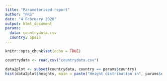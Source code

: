 ---
title: "Parameterised report"
author: "FRS"
date: "4 February 2020"
output: html_document
params:
  data: countrydata.csv
  country: Spain
---

```{r setup, include=FALSE}
knitr::opts_chunk$set(echo = TRUE)
```

```{r}
countrydata <- read.csv("countrydata.csv")
```

```{r}
data2plot <- subset(countrydata, country == params$country)
hist(data2plot$heights, main = paste("Height distribution in", params$country))
```


